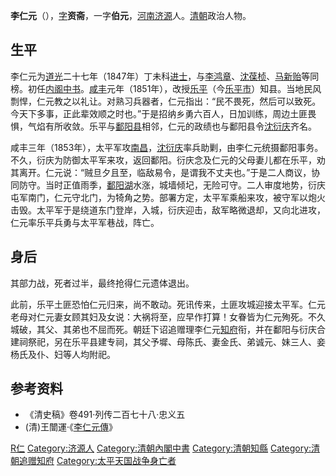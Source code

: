 {{Otheruses|other=名为李伯元的其他人物|李伯元}}

'''李仁元'''（{{bd|？||1853年|catIdx=L李}}），[[表字|字]]'''资斋'''，一字'''伯元'''，[[河南省|河南]][[济源市|济源]]人。[[清朝|清朝]]政治人物。

== 生平 ==
李仁元为[[道光|道光]]二十七年（1847年）丁未科[[进士|进士]]，与[[李鴻章|李鸿章]]、[[沈葆桢|沈葆桢]]、[[馬新貽|马新贻]]等同榜。初任[[内阁中书|内阁中书]]。[[咸丰_(年号)|咸丰]]元年（1851年），改授[[乐平县|乐平]]（今[[乐平市|乐平市]]）知县。当地民风剽悍，仁元教之以礼让。对熟习兵器者，仁元指出：“民不畏死，然后可以致死。今天下多事，正此辈效顺之时也。”于是招纳乡勇六百人，日加训练，周边土匪畏惧，气焰有所收敛。乐平与[[鄱阳县|鄱阳县]]相邻，仁元的政绩也与鄱阳县令[[沈衍庆|沈衍庆]]齐名。

咸丰三年（1853年），太平军攻[[南昌县|南昌]]，[[沈衍庆|沈衍庆]]率兵助剿，由李仁元统摄鄱阳事务。不久，衍庆为防御太平军来攻，返回鄱阳。衍庆念及仁元的父母妻儿都在乐平，劝其离开。仁元说：“贼旦夕且至，临敌易令，是谓我不丈夫也。”于是二人商议，协同防守。当时正值雨季，[[鄱阳湖|鄱阳湖]]水涨，城墙倾圮，无险可守。二人审度地势，衍庆屯军南门，仁元守北门，为犄角之势。部署方定，太平军乘船来攻，被守军以炮火击毁。太平军于是绕道东门登岸，入城，衍庆迎击，敌军略微退却，又向北进攻，仁元率乐平兵勇与太平军巷战，阵亡。

== 身后 ==
其部力战，死者过半，最终抢得仁元遗体退出。

此前，乐平土匪恐怕仁元归来，尚不敢动。死讯传来，土匪攻城迎接太平军。仁元老母对仁元妻女顾其妇及女说：大祸将至，应早作打算！女眷皆为仁元殉死。不久城破，其父、其弟也不屈而死。朝廷下诏追赠理李仁元[[知府|知府]]衔，并在鄱阳与衍庆合建祠祭祀，另在乐平县建专祠，其父予墀、母陈氏、妻金氏、弟诚元、妹三人、妾杨氏及仆、妇等人均附祀。

==参考资料==
*《清史稿》卷491·列传二百七十八·忠义五
* (清)王闓運‧《[[s:李仁元傳|李仁元傳]]》

{{道光二十七年丁未科殿試金榜}}

{{Authority control}}

{{DEFAULTSORT:Li李}}
[[Category:李姓|R仁]]
[[Category:济源人|Category:济源人]]
[[Category:清朝內閣中書|Category:清朝內閣中書]]
[[Category:清朝知縣|Category:清朝知縣]]
[[Category:清朝追赠知府|Category:清朝追赠知府]]
[[Category:太平天国战争身亡者|Category:太平天国战争身亡者]]


{{清朝政治人物小作品}}